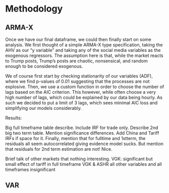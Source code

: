 # Methodology



## ARMA-X

Once we have our final dataframe, we could then finally start on some analysis.
We first thought of a simple ARMA-X type specification, taking the AHV as our
"y variable" and taking any of the social media variables as the exogenous
regressors. The assumption here is that, while the market reacts to Trump posts,
Trump's posts are chaotic, nonsensical, and random enough to be considered 
exogenous. 

We of course first start by checking stationarity of our variables (ADF), where we find
p-values of 0.01 suggesting that the processes are not explosive. Then, we use 
a custom function in order to choose the number of lags based on the AIC criterion.
This however, while often choose a very high number of lags, which could be 
explained by our data being hourly. As such we decided to put a limit of 3 lags,
which sees minimal AIC loss and simplifying our models considerably.


Results:

Big full timeframe table describe. Include IRF for trade only. Describe 2nd
big two term table. Mention significance differences. Add China and Tariff IRFs
if space for it. Finally, mention that for fulltime and 1stterm, the residuals
all seem autocorrelated giving evidence model sucks. But mention that residuals
for 2nd term estimation are not! Nice.

Brief talk of other markets that nothing interesting.
VGK: significant but small effect of tariff in full timeframe
VGK & ASHR all other variables and all timeframes insignificant


























## VAR



